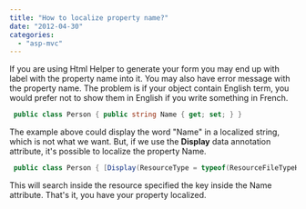 ```yaml
---
title: "How to localize property name?"
date: "2012-04-30"
categories: 
  - "asp-mvc"
---
```


If you are using Html Helper to generate your form you may end up with label with the property name into it. You may also have error message with the property name. The problem is if your object contain English term, you would prefer not to show them in English if you write something in French.


```csharp
 public class Person { public string Name { get; set; } } 
```

The example above could display the word "Name" in a localized string, which is not what we want. But, if we use the **Display** data annotation attribute, it's possible to localize the property Name.


```csharp
 public class Person { [Display(ResourceType = typeof(ResourceFileTypeHere), Name="NamePropertyKey")] public string Name { get; set; } } 
```

This will search inside the resource specified the key inside the Name attribute. That's it, you have your property localized.
